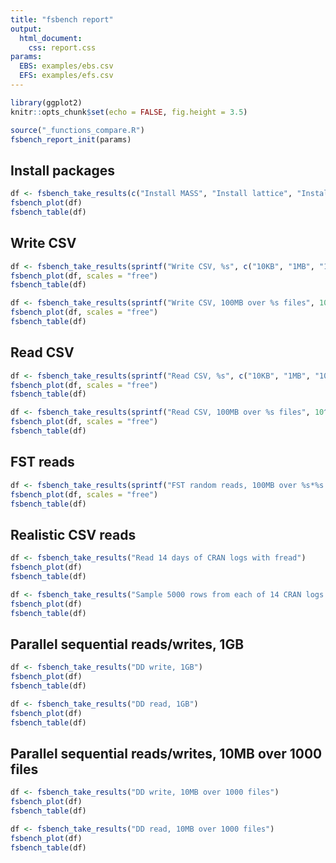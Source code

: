 ```yaml
---
title: "fsbench report"
output:
  html_document:
    css: report.css
params:
  EBS: examples/ebs.csv
  EFS: examples/efs.csv
---
```


```r
library(ggplot2)
knitr::opts_chunk$set(echo = FALSE, fig.height = 3.5)

source("_functions_compare.R")
fsbench_report_init(params)
```

## Install packages

```r
df <- fsbench_take_results(c("Install MASS", "Install lattice", "Install BH"))
fsbench_plot(df)
fsbench_table(df)
```

## Write CSV

```r
df <- fsbench_take_results(sprintf("Write CSV, %s", c("10KB", "1MB", "100MB", "1GB")))
fsbench_plot(df, scales = "free")
fsbench_table(df)
```

```r
df <- fsbench_take_results(sprintf("Write CSV, 100MB over %s files", 10^(1:4)))
fsbench_plot(df, scales = "free")
fsbench_table(df)
```

## Read CSV

```r
df <- fsbench_take_results(sprintf("Read CSV, %s", c("10KB", "1MB", "100MB", "1GB")))
fsbench_plot(df, scales = "free")
fsbench_table(df)
```

```r
df <- fsbench_take_results(sprintf("Read CSV, 100MB over %s files", 10^(1:4)))
fsbench_plot(df, scales = "free")
fsbench_table(df)
```

## FST reads

```r
df <- fsbench_take_results(sprintf("FST random reads, 100MB over %s*%s reads", 10^(1:4), c("10MB", "1MB", "100KB", "10KB")))
fsbench_plot(df, scales = "free")
fsbench_table(df)
```

## Realistic CSV reads

```r
df <- fsbench_take_results("Read 14 days of CRAN logs with fread")
fsbench_plot(df)
fsbench_table(df)
```

```r
df <- fsbench_take_results("Sample 5000 rows from each of 14 CRAN logs with vroom")
fsbench_plot(df)
fsbench_table(df)
```

## Parallel sequential reads/writes, 1GB

```r
df <- fsbench_take_results("DD write, 1GB")
fsbench_plot(df)
fsbench_table(df)
```

```r
df <- fsbench_take_results("DD read, 1GB")
fsbench_plot(df)
fsbench_table(df)
```

## Parallel sequential reads/writes, 10MB over 1000 files

```r
df <- fsbench_take_results("DD write, 10MB over 1000 files")
fsbench_plot(df)
fsbench_table(df)
```

```r
df <- fsbench_take_results("DD read, 10MB over 1000 files")
fsbench_plot(df)
fsbench_table(df)
```

<!-- TODO: Display remaining results -->

